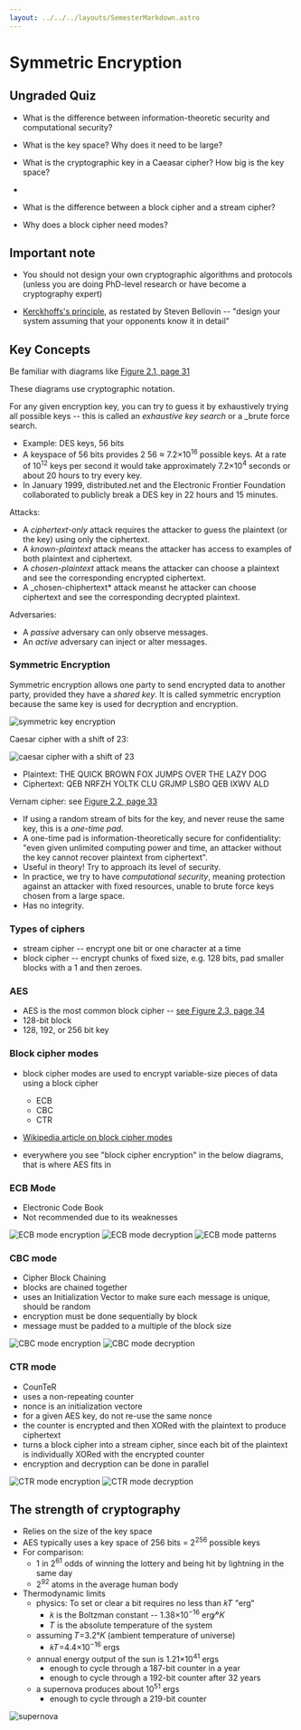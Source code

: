 ```yaml
---
layout: ../../../layouts/SemesterMarkdown.astro
---
```




# Symmetric Encryption

## Ungraded Quiz

- What is the difference between information-theoretic security and
  computational security?

- What is the key space? Why does it need to be large?

- What is the cryptographic key in a Caeasar cipher? How big is the key space?

-

- What is the difference between a block cipher and a stream cipher?

- Why does a block cipher need modes?

## Important note

- You should not design your own cryptographic algorithms and protocols (unless
  you are doing PhD-level research or have become a cryptography expert)

- [Kerckhoffs's principle](https://en.wikipedia.org/wiki/Kerckhoffs%27s_principle),
  as restated by Steven Bellovin -- "design your system assuming that your
  opponents know it in detail"

## Key Concepts

Be familiar with diagrams like
[Figure 2.1, page 31](https://people.scs.carleton.ca/~paulv/toolsjewels/TJrev1/ch2-rev1.pdf)

These diagrams use cryptographic notation.

For any given encryption key, you can try to guess it by exhaustively trying all
possible keys -- this is called an _exhaustive key search_ or a \_brute force
search.

- Example: DES keys, 56 bits
- A keyspace of 56 bits provides 2 56 ≈ 7.2×10<sup>16</sup> possible keys. At a
  rate of 10<sup>12</sup> keys per second it would take approximately
  7.2×10<sup>4</sup> seconds or about 20 hours to try every key.
- In January 1999, distributed.net and the Electronic Frontier Foundation
  collaborated to publicly break a DES key in 22 hours and 15 minutes.

Attacks:

- A _ciphertext-only_ attack requires the attacker to guess the plaintext (or
  the key) using only the ciphertext.
- A _known-plaintext_ attack means the attacker has access to examples of both
  plaintext and ciphertext.
- A _chosen-plaintext_ attack means the attacker can choose a plaintext and see
  the corresponding encrypted ciphertext.
- A \_chosen-chiphertext\* attack meanst he attacker can choose ciphertext and
  see the corresponding decrypted plaintext.

Adversaries:

- A _passive_ adversary can only observe messages.
- An _active_ adversary can inject or alter messages.

### Symmetric Encryption

Symmetric encryption allows one party to send encrypted data to another party,
provided they have a _shared key_. It is called symmetric encryption because the
same key is used for decryption and encryption.

<Image alt="symmetric key encryption" src={symmetric_key_encryption} />

Caesar cipher with a shift of 23:

<Image alt="caesar cipher with a shift of 23" src={caesar_cipher} />

- Plaintext: THE QUICK BROWN FOX JUMPS OVER THE LAZY DOG
- Ciphertext: QEB NRFZH YOLTK CLU GRJMP LSBO QEB IXWV ALD

Vernam cipher: see
[Figure 2.2, page 33](https://people.scs.carleton.ca/~paulv/toolsjewels/TJrev1/ch2-rev1.pdf)

- If using a random stream of bits for the key, and never reuse the same key,
  this is a _one-time pad_.
- A one-time pad is information-theoretically secure for confidentiality: "even
  given unlimited computing power and time, an attacker without the key cannot
  recover plaintext from ciphertext".
- Useful in theory! Try to approach its level of security.
- In practice, we try to have _computational security_, meaning protection
  against an attacker with fixed resources, unable to brute force keys chosen
  from a large space.
- Has no integrity.

### Types of ciphers

- stream cipher -- encrypt one bit or one character at a time
- block cipher -- encrypt chunks of fixed size, e.g. 128 bits, pad smaller
  blocks with a 1 and then zeroes.

### AES

- AES is the most common block cipher --
  [see Figure 2.3, page 34](https://people.scs.carleton.ca/~paulv/toolsjewels/TJrev1/ch2-rev1.pdf)
- 128-bit block
- 128, 192, or 256 bit key

### Block cipher modes

- block cipher modes are used to encrypt variable-size pieces of data using a
  block cipher

  - ECB
  - CBC
  - CTR

- [Wikipedia article on block cipher modes](https://en.wikipedia.org/wiki/Block_cipher_mode_of_operation)

- everywhere you see "block cipher encryption" in the below diagrams, that is
  where AES fits in

### ECB Mode

- Electronic Code Book
- Not recommended due to its weaknesses

<Image alt="ECB mode encryption" src={ecb_mode_encryption} />
<Image alt="ECB mode decryption" src={ecb_mode_decryption} />
<Image alt="ECB mode patterns" src={ecb_mode_patterns} />

### CBC mode

- Cipher Block Chaining
- blocks are chained together
- uses an Initialization Vector to make sure each message is unique, should be
  random
- encryption must be done sequentially by block
- message must be padded to a multiple of the block size

<Image alt="CBC mode encryption" src={cbc_mode_encryption} />
<Image alt="CBC mode decryption" src={cbc_mode_decryption} />

### CTR mode

- CounTeR
- uses a non-repeating counter
- nonce is an initialization vectore
- for a given AES key, do not re-use the same nonce
- the counter is encrypted and then XORed with the plaintext to produce
  ciphertext
- turns a block cipher into a stream cipher, since each bit of the plaintext is
  individually XORed with the encrypted counter
- encryption and decryption can be done in parallel

<Image alt="CTR mode encryption" src={ctr_mode_encryption} />
<Image alt="CTR mode decryption" src={ctr_mode_decryption} />

## The strength of cryptography

- Relies on the size of the key space
- AES typically uses a key space of 256 bits = 2<sup>256</sup> possible keys
- For comparison:
  - 1 in 2<sup>61</sup> odds of winning the lottery and being hit by lightning
    in the same day
  - 2<sup>92</sup> atoms in the average human body
- Thermodynamic limits
  - physics: To set or clear a bit requires no less than 𝑘𝑇 "erg"
    - 𝑘 is the Boltzman constant -- 1.38×10<sup>−16</sup> erg⁄°𝐾
    - 𝑇 is the absolute temperature of the system
  - assuming 𝑇=3.2°𝐾 (ambient temperature of universe)
    - 𝑘𝑇=4.4×10<sup>−16</sup> ergs
  - annual energy output of the sun is 1.21×10<sup>41</sup> ergs
    - enough to cycle through a 187-bit counter in a year
    - enough to cycle through a 192-bit counter after 32 years
  - a supernova produces about 10<sup>51</sup> ergs
    - enough to cycle through a 219-bit counter

<Image alt="supernova" src={supernova} />
